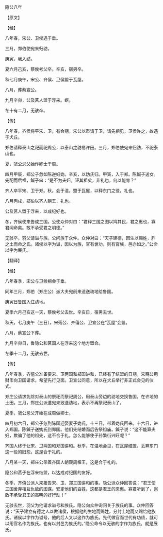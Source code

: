 

隐公八年

【原文】

【经】

八年春，宋公、卫侯遇于垂。

三月，郑伯使宛来归祊。

庚寅，我入祊。

夏六月己亥，蔡侯考父卒。辛亥，宿男卒。

秋七月庚午，宋公、齐侯、卫侯盟于瓦屋。

八月，葬蔡宣公。

九月辛卯，公及莒人盟于浮来。螟。

冬十有二月，无骇卒。

【传】

八年春，齐侯将平宋、卫，有会期。宋公以币请于卫，请先相见，卫侯许之，故遇于犬丘。

郑伯请释泰山之祀而祀周公，以泰山之祊易许田。三月，郑伯使宛来归祊，不祀泰山也。

夏，虢公忌父始作卿士于周。

四月甲辰，郑公子忽如陈逆妇妫。辛亥，以妫氏归。甲寅，入于郑。陈鍼子送女。先配而后祖，鍼子曰：“是不为夫妇。诬其祖矣，非礼也，何以能育？”

齐人卒平宋、卫于郑。秋，会于温，盟于瓦屋，以释东门之役，礼也。

八月丙戌，郑伯以齐人朝王，礼也。

公及莒人盟于浮来，以成纪好也。

冬，齐侯使来告成三国。公使众仲对曰：“君释三国之图以鸠其民，君之惠也，寡君闻命矣。敢不承受君之明德。”

无骇卒。羽父请谥与族。公问族于众仲。众仲对曰：“天子建德，因生以赐姓，胙之土而命之氏。诸侯以字为谥，因以为族，官有世功，则有官族，邑亦如之。”公命以字为展氏。

【翻译】

【经】

八年春季，宋公与卫候相会于垂。

同年三月，郑伯（郑庄公）派大夫宛前来遗送祊地给鲁国。

庚寅日鲁国入住祊地。

夏季六月己亥这一天，蔡侯考父去世。辛亥日，宿男去世。

秋天，七月庚午（三日），宋殇公、齐僖公、卫宣公在“瓦屋”会盟。

八月，蔡宣公下葬。

九月辛卯日，鲁隐公和莒国人在浮来这个地方盟会。

冬季十二月，无骇去世。

【传】

八年春季，齐僖公准备要宋、卫两国和郑国讲和，已经有了结盟的日期。宋殇公用财币向卫国请求，希望先行见面。卫宣公同意，所以在犬丘举行非正式会见的仪式。

郑庄公请求免除对泰山的祭祀而祭祀周公，用泰山旁边的祊地交换鲁国。在许地的土田。三月，郑庄公派遣宛来致送祊地，表示不再祭祀泰山了。

夏季，虢公忌父开始在成周做卿士。

四月初六日，郑公子忽到陈国迎娶妻子妫氏，十三日，带着妫氏回来。十六日，进入郑国，陈鍼子送妫氏到郑国。他们先结婚而后告祭祖庙。鍼子说：“这不能算夫妇，欺骗了他的祖先，这不合于礼，怎么能够使子孙繁衍兴旺呢？”

齐国人终于让宋、卫两国和郑国讲和。秋季，在温地会见，在瓦屋结盟，丢弃东门这一役的旧怨，这是合于礼的。

八月某一天，郑庄公带着齐国人朝觐周桓王，这是合于礼的。

隐公和莒子在浮来结盟，以达成对纪国的友好。

冬季，齐僖公派人来报告宋、卫、郑三国讲和的事。隐公派众仲回答说：“君王使三国舍弃相互仇敌的图谋，安定他们的百姓，这都是君王的恩惠。寡君听到了，岂敢不承受君王的高明的好行动！”

无骇去世，羽父为他请求谥号和族氏。隐公向众仲询问关于族氏的事。众仲回答说：“天子建立有德之人以做诸侯，根据他的生地而赐姓，分封土地而又赐给他族氏。诸侯以字作为谥号，他的后人又以这作为族氏。先代做官而世代有功绩，就可以用官名作为族氏。也有以封邑为族氏的。”隐公命令以无骇的字作为族氏，就是展氏。

